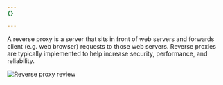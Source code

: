 ```yaml
---
{}

---
```


A reverse proxy is a server that sits in front of web servers and forwards client (e.g. web browser) requests to those web servers. Reverse proxies are typically implemented to help increase security, performance, and reliability.

![Reverse proxy review](~/assets/images/learning-paths/replace-vpn/reverse_proxy_flow.png)
